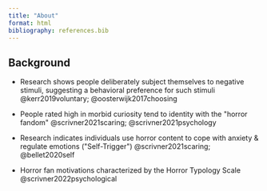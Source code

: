 ```yaml
---
title: "About"
format: html
bibliography: references.bib
---
```


## Background

-   Research shows people deliberately subject themselves to negative stimuli, suggesting a behavioral preference for such stimuli @kerr2019voluntary; @oosterwijk2017choosing

-   People rated high in morbid curiosity tend to identity with the \"horror fandom\" @scrivner2021scaring; @scrivner2021psychology

-   Research indicates individuals use horror content to cope with anxiety & regulate emotions (\"Self-Trigger\") @scrivner2021scaring; @bellet2020self

-   Horror fan motivations characterized by the Horror Typology Scale @scrivner2022psychological
